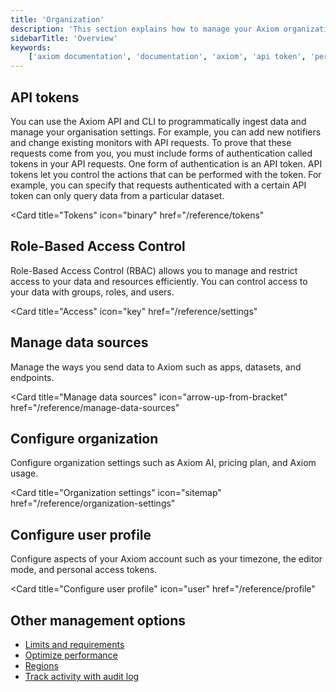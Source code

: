 ```yaml
---
title: 'Organization'
description: 'This section explains how to manage your Axiom organization.'
sidebarTitle: 'Overview'
keywords:
    ['axiom documentation', 'documentation', 'axiom', 'api token', 'personal token', 'billing', 'dataset', 'endpoints', 'integrations', 'teams', 'profile', 'user settings']
---
```


## API tokens

You can use the Axiom API and CLI to programmatically ingest data and manage your organisation settings. For example, you can add new notifiers and change existing monitors with API requests. To prove that these requests come from you, you must include forms of authentication called tokens in your API requests. One form of authentication is an API token. API tokens let you control the actions that can be performed with the token. For example, you can specify that requests authenticated with a certain API token can only query data from a particular dataset.

<Card
  title="Tokens"
  icon="binary"
  href="/reference/tokens"
>
</Card>

## Role-Based Access Control

Role-Based Access Control (RBAC) allows you to manage and restrict access to your data and resources efficiently. You can control access to your data with groups, roles, and users.

<Card
  title="Access"
  icon="key"
  href="/reference/settings"
>
</Card>

## Manage data sources

Manage the ways you send data to Axiom such as apps, datasets, and endpoints.

<Card
  title="Manage data sources"
  icon="arrow-up-from-bracket"
  href="/reference/manage-data-sources"
>
</Card>

## Configure organization

Configure organization settings such as Axiom AI, pricing plan, and Axiom usage.

<Card
  title="Organization settings"
  icon="sitemap"
  href="/reference/organization-settings"
>
</Card>

## Configure user profile

Configure aspects of your Axiom account such as your timezone, the editor mode, and personal access tokens. 

<Card
  title="Configure user profile"
  icon="user"
  href="/reference/profile"
>
</Card>

## Other management options

- [Limits and requirements](/reference/field-restrictions)
- [Optimize performance](/reference/performance)
- [Regions](/reference/regions)
- [Track activity with audit log](/reference/audit-log)